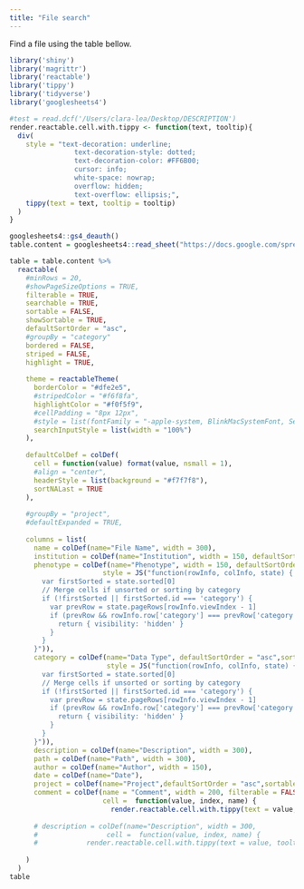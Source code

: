 ```yaml
---
title: "File search"
---
```


Find a file using the table bellow.

```r
library('shiny')
library('magrittr')
library('reactable')
library('tippy')
library('tidyverse')
library('googlesheets4')

#test = read.dcf('/Users/clara-lea/Desktop/DESCRIPTION')
render.reactable.cell.with.tippy <- function(text, tooltip){
  div(
    style = "text-decoration: underline;
                text-decoration-style: dotted;
                text-decoration-color: #FF6B00;
                cursor: info;
                white-space: nowrap;
                overflow: hidden;
                text-overflow: ellipsis;",
    tippy(text = text, tooltip = tooltip)
  )
}

googlesheets4::gs4_deauth()
table.content = googlesheets4::read_sheet("https://docs.google.com/spreadsheets/d/1NJzM238fAaFtNcaz1T8JYV_2xrfQzbyghJjqaC4TJz4")

table = table.content %>%
  reactable(
    #minRows = 20,
    #showPageSizeOptions = TRUE,
    filterable = TRUE,
    searchable = TRUE,
    sortable = FALSE,
    showSortable = TRUE,
    defaultSortOrder = "asc",
    #groupBy = "category"
    bordered = FALSE, 
    striped = FALSE, 
    highlight = TRUE,
    
    theme = reactableTheme(
      borderColor = "#dfe2e5",
      #stripedColor = "#f6f8fa",
      highlightColor = "#f0f5f9",
      #cellPadding = "8px 12px",
      #style = list(fontFamily = "-apple-system, BlinkMacSystemFont, Segoe UI, Helvetica, Arial, sans-serif"),
      searchInputStyle = list(width = "100%")
    ),
    
    defaultColDef = colDef(
      cell = function(value) format(value, nsmall = 1),
      #align = "center",
      headerStyle = list(background = "#f7f7f8"),
      sortNALast = TRUE
    ),
    
    #groupBy = "project",
    #defaultExpanded = TRUE,
    
    columns = list(
      name = colDef(name="File Name", width = 300),
      institution = colDef(name="Institution", width = 150, defaultSortOrder = "asc",sortable = TRUE),
      phenotype = colDef(name="Phenotype", width = 150, defaultSortOrder = "asc",sortable = TRUE,
                       style = JS("function(rowInfo, colInfo, state) {
        var firstSorted = state.sorted[0]
        // Merge cells if unsorted or sorting by category
        if (!firstSorted || firstSorted.id === 'category') {
          var prevRow = state.pageRows[rowInfo.viewIndex - 1]
          if (prevRow && rowInfo.row['category'] === prevRow['category']) {
            return { visibility: 'hidden' }
          }
        }
      }")),
      category = colDef(name="Data Type", defaultSortOrder = "asc",sortable = TRUE, minWidth = 130,
                        style = JS("function(rowInfo, colInfo, state) {
        var firstSorted = state.sorted[0]
        // Merge cells if unsorted or sorting by category
        if (!firstSorted || firstSorted.id === 'category') {
          var prevRow = state.pageRows[rowInfo.viewIndex - 1]
          if (prevRow && rowInfo.row['category'] === prevRow['category']) {
            return { visibility: 'hidden' }
          }
        }
      }")),
      description = colDef(name="Description", width = 300),
      path = colDef(name="Path", width = 300),
      author = colDef(name="Author", width = 150),
      date = colDef(name="Date"),
      project = colDef(name="Project",defaultSortOrder = "asc",sortable = TRUE),
      comment = colDef(name = "Comment", width = 200, filterable = FALSE,
                       cell =  function(value, index, name) {
                         render.reactable.cell.with.tippy(text = value, tooltip = value)})
      
      # description = colDef(name="Description", width = 300,
      #                 cell =  function(value, index, name) {
      #            render.reactable.cell.with.tippy(text = value, tooltip = value)}),
      
    )
  )
table
```
